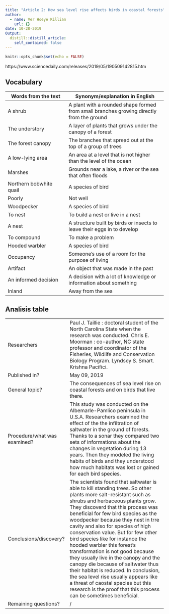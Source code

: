 ```yaml
---
title: "Article 2: How sea level rise affects birds in coastal forests" 
author:
  - name: Ver Hoeye Killian
    url: {} 
date: 10-28-2019
Output:
  distill::distill_article: 
    self_contained: false
---
```


```r
knitr::opts_chunk$set(echo = FALSE)
```

https://www.sciencedaily.com/releases/2019/05/190509142815.htm

## Vocabulary 

| Words from the text  | Synonym/explanation in English |
| -------------------  | ------------------------------ |
| A shrub              | A plant with a rounded shape formed from small branches growing directly from the ground |
| The understory       | A layer of plants that grows under the canopy of a forest |
| The forest canopy    | The branches that spread out at the top of a group of trees |
| A low-lying area     | An area at a level that is not higher than the level of the ocean |
| Marshes              | Grounds near a lake, a river or the sea that often floods |
| Northern bobwhite quail | A species of bird |
| Poorly               | Not well |
| Woodpecker           | A species of bird |
| To nest              | To build a nest or live in a nest |
| A nest               | A structure built by birds or insects to leave their eggs in to develop |
| To compound          | To make a problem |
| Hooded warbler       | A species of bird |
| Occupancy            | Someone's use of a room for the purpose of living |
| Artifact             | An object that was made in the past |
| An informed decision | A decision with a lot of knowledge or information about something |
| Inland               | Away from the sea | 

## Analisis table 

|                              |                                                                     |
| ---------------------------- | ------------------------------------------------------------------- |
| Researchers                  | Paul J. Taillie : doctoral student of the North Carolina State when the research was conducted. Chris E. Moorman : co-author, NC state professor and coordinator of the Fisheries, Wildlife and Conservation Biology Program. Lyndsey S. Smart. Krishna Pacifici. |
| Published in?                | May 09, 2019 |
| General topic?               | The consequences of sea level rise on coastal forests and on birds that live there. |
| Procedure/what was examined? | This study was conducted on the Albemarle-Pamlico peninsula in U.S.A. Researchers examined the effect of the the infiltration of saltwater in the ground of forests. Thanks to a sonar they compared two sets of informations about the changes in vegetation during 13 years. Then they modeled the living habits of birds and they understood how much habitats was lost or gained for each bird species. |
| Conclusions/discovery?       | The scientists found that saltwater is able to kill standing trees. So other plants more salt-resistant such as shrubs and herbaceous plants grow. They discoverd that this process was beneficial for few bird species as the woodpecker because they nest in trre cavity and also for species of high conservation value. But for few other bird species like for instance the hooded warbler this forest's transformation is not good because they usually live in the canopy and the canopy die because of saltwater thus their habitat is reduced. In conclusion, the sea level rise usually appears like a threat of caostal species but this research is the proof that this process can be sometimes beneficial. |
| Remaining questions?         | / |

